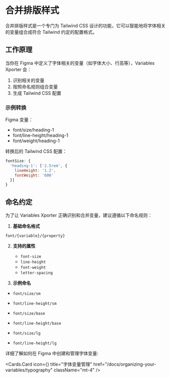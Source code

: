 
# 合并排版样式

合并排版样式是一个专门为 Tailwind CSS 设计的功能，它可以智能地将字体相关的变量组合成符合 Tailwind 约定的配置格式。

## 工作原理

当你在 Figma 中定义了字体相关的变量（如字体大小、行高等），Variables Xporter 会：

1. 识别相关的变量
2. 按照命名规则组合变量
3. 生成 Tailwind CSS 配置

### 示例转换

Figma 变量：
- font/size/heading-1
- font/line-height/heading-1
- font/weight/heading-1


转换后的 Tailwind CSS 配置：
```js
fontSize: {
  'heading-1': ['2.5rem', {
    lineHeight: '1.2',
    fontWeight: '600'
  }]
}
```

## 命名约定

为了让 Variables Xporter 正确识别和合并变量，建议遵循以下命名规则：

1. **基础命名格式**

`font/{variable}/{property}`


2. **支持的属性**
   - `font-size`
   - `line-height`
   - `font-weight`
   - `letter-spacing`

3. **示例命名**

- `font/size/sm`
- `font/line-height/sm`

- `font/size/base`
- `font/line-height/base`

- `font/size/lg`
- `font/line-height/lg`

详细了解如何在 Figma 中创建和管理字体变量:

  <Cards.Card
    icon={<Type  />}
    title="字体变量管理"
    href="/docs/organizing-your-variables/typography"
    className="mt-4"
  />

